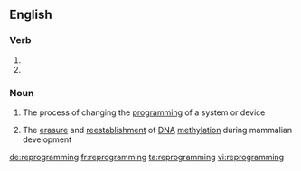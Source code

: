 ==English==

===Verb===
{{head|en}}

# {{present participle of|reprogram}}
# {{present participle of|reprogramme}}

===Noun===
{{wikipedia}}
{{en-noun|-}}

# {{context|computing}} The process of changing the [[programming]] of a system or device
# {{context|biochemistry}} The [[erasure]] and [[reestablishment]] of [[DNA]] [[methylation]] during mammalian development

[[de:reprogramming]]
[[fr:reprogramming]]
[[ta:reprogramming]]
[[vi:reprogramming]]